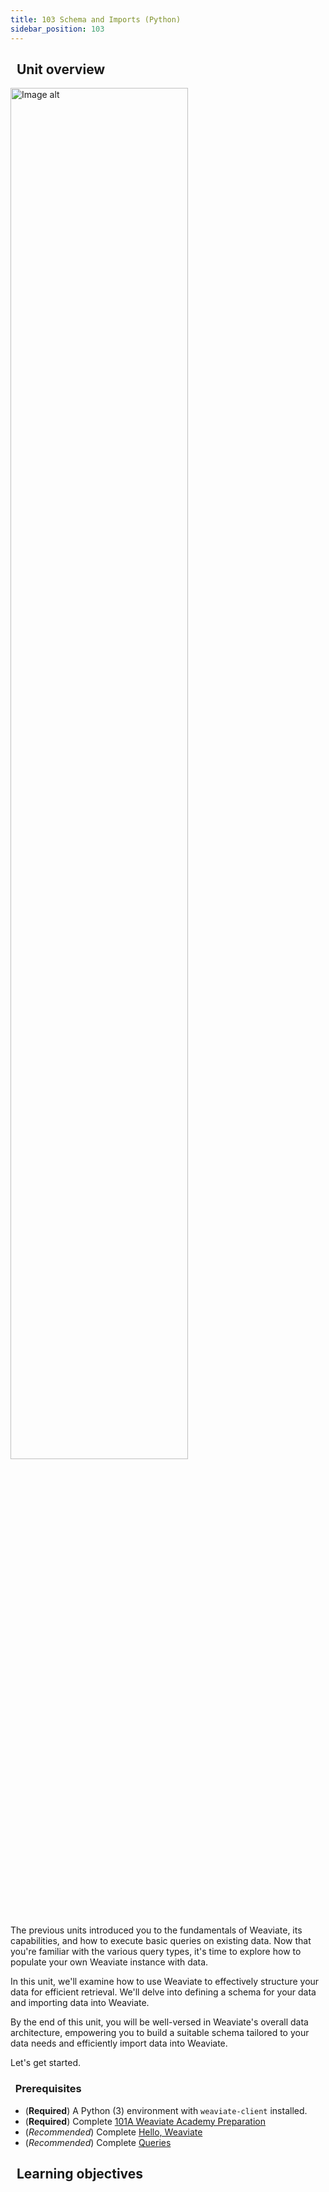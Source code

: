 ```yaml
---
title: 103 Schema and Imports (Python)
sidebar_position: 103
---
```


## <i class="fa-solid fa-chalkboard-user"></i>&nbsp;&nbsp;Unit overview


<img src={imageUrl} alt="Image alt" width="75%"/>

<!-- Provide context for this course, in addition to the concrete learning goals and outcomes. Why would someone want to do this unit? -->

The previous units introduced you to the fundamentals of Weaviate, its capabilities, and how to execute basic queries on existing data. Now that you're familiar with the various query types, it's time to explore how to populate your own Weaviate instance with data.

In this unit, we'll examine how to use Weaviate to effectively structure your data for efficient retrieval. We'll delve into defining a schema for your data and importing data into Weaviate.

By the end of this unit, you will be well-versed in Weaviate's overall data architecture, empowering you to build a suitable schema tailored to your data needs and efficiently import data into Weaviate.

Let's get started.

### <i class="fa-solid fa-clipboard-list-check"></i>&nbsp;&nbsp;Prerequisites

- (**Required**) A Python (3) environment with `weaviate-client` installed.
- (**Required**) Complete [101A Weaviate Academy Preparation](../setup.mdx)
- (*Recommended*) Complete [Hello, Weaviate](../101_hello_weaviate/index.mdx)
- (*Recommended*) Complete [Queries](../102_queries_1/index.mdx)

## <i class="fa-solid fa-chalkboard-user"></i>&nbsp;&nbsp;Learning objectives


<LearningGoalsExp />


<LearningGoals unitName="schema_and_import"/>


<GiscusDocComment />
